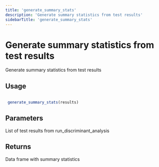 ```yaml
---
title: 'generate_summary_stats'
description: 'Generate summary statistics from test results'
sidebarTitle: 'generate_summary_stats'
---
```


# Generate summary statistics from test results


 Generate summary statistics from test results


## Usage

```r

 generate_summary_stats(results)

```

## Parameters

<ParamField body="results" type="any">
  List of test results from run_discriminant_analysis
</ParamField>

## Returns


 Data frame with summary statistics
